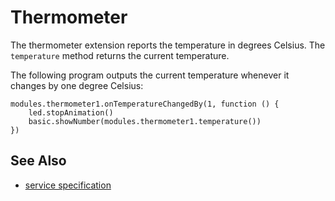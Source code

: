 # Thermometer

The thermometer extension reports the temperature in degrees Celsius.
The `temperature` method returns the current temperature.

The following program outputs the current temperature whenever it changes by
one degree Celsius:

```blocks
modules.thermometer1.onTemperatureChangedBy(1, function () {
    led.stopAnimation()
    basic.showNumber(modules.thermometer1.temperature())
})
```

## See Also

-   [service specification](/services/thermometer/)
